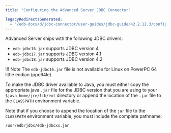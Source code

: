 ```yaml
---
title: "Configuring the Advanced Server JDBC Connector"

legacyRedirectsGenerated:
  - "/edb-docs/d/jdbc-connector/user-guides/jdbc-guide/42.2.12.3/configuring_the_advanced_server_jdbc_connector.html"
---
```


<div id="configuring_the_advanced_server_jdbc_connector" class="registered_link"></div>

Advanced Server ships with the following JDBC drivers:

-   `edb-jdbc16.jar` supports JDBC version 4
-   `edb-jdbc17.jar` supports JDBC version 4.1
-   `edb-jdbc18.jar` supports JDBC version 4.2

!!! Note
    The `edb-jdbc16.jar` file is not available for Linux on PowerPC 64 little endian (ppc64le).

To make the JDBC driver available to Java, you must either copy the appropriate java `.jar` file for the JDBC version that you are using to your `$java_home/jre/lib/ext` directory or append the location of the `.jar` file to the `CLASSPATH` environment variable.

Note that if you choose to append the location of the `jar` file to the `CLASSPATH` environment variable, you must include the complete pathname:

 `/usr/edb/jdbc/edb-jdbcxx.jar`

